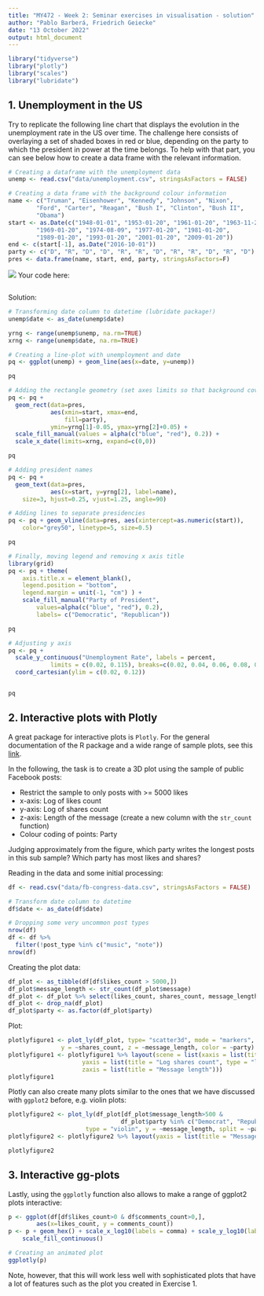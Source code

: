 ```yaml
---
title: "MY472 - Week 2: Seminar exercises in visualisation - solution"
author: "Pablo Barberá, Friedrich Geiecke"
date: "13 October 2022"
output: html_document
---
```



```r
library("tidyverse")
library("plotly")
library("scales")
library("lubridate")
```


## 1. Unemployment in the US

Try to replicate the following line chart that displays the evolution in the unemployment rate in the US over time. The challenge here consists of overlaying a set of shaded boxes in red or blue, depending on the party to which the president in power at the time belongs. To help with that part, you can see below how to create a data frame with the relevant information.

```r

# Creating a dataframe with the unemployment data
unemp <- read.csv("data/unemployment.csv", stringsAsFactors = FALSE)

# Creating a data frame with the background colour information
name <- c("Truman", "Eisenhower", "Kennedy", "Johnson", "Nixon",
        "Ford", "Carter", "Reagan", "Bush I", "Clinton", "Bush II",
        "Obama")
start <- as.Date(c("1948-01-01", "1953-01-20", "1961-01-20", "1963-11-22",
        "1969-01-20", "1974-08-09", "1977-01-20", "1981-01-20",
        "1989-01-20", "1993-01-20", "2001-01-20", "2009-01-20"))
end <- c(start[-1], as.Date("2016-10-01"))
party <- c("D", "R", "D", "D", "R", "R", "D", "R", "R", "D", "R", "D")
pres <- data.frame(name, start, end, party, stringsAsFactors=F)


```

![](04-unemployment.png)
Your code here:

```r

```

Solution:

```r

# Transforming date column to datetime (lubridate package!)
unemp$date <- as_date(unemp$date)

yrng <- range(unemp$unemp, na.rm=TRUE)
xrng <- range(unemp$date, na.rm=TRUE)

# Creating a line-plot with unemployment and date
pq <- ggplot(unemp) + geom_line(aes(x=date, y=unemp))

pq

# Adding the rectangle geometry (set axes limits so that background covers entire plot)
pq <- pq + 
  geom_rect(data=pres, 
            aes(xmin=start, xmax=end,
                fill=party), 
            ymin=yrng[1]-0.05, ymax=yrng[2]+0.05) +
  scale_fill_manual(values = alpha(c("blue", "red"), 0.2)) +
  scale_x_date(limits=xrng, expand=c(0,0))

pq

# Adding president names
pq <- pq + 
  geom_text(data=pres, 
            aes(x=start, y=yrng[2], label=name),
    size=3, hjust=0.25, vjust=1.25, angle=90) 

# Adding lines to separate presidencies
pq <- pq + geom_vline(data=pres, aes(xintercept=as.numeric(start)),
    color="grey50", linetype=5, size=0.5)

pq

# Finally, moving legend and removing x axis title
library(grid)
pq <- pq + theme(
    axis.title.x = element_blank(),
    legend.position = "bottom",
    legend.margin = unit(-1, "cm") ) +
    scale_fill_manual("Party of President", 
        values=alpha(c("blue", "red"), 0.2),
        labels= c("Democratic", "Republican"))

pq

# Adjusting y axis
pq <- pq + 
  scale_y_continuous("Unemployment Rate", labels = percent,
            limits = c(0.02, 0.115), breaks=c(0.02, 0.04, 0.06, 0.08, 0.10, 0.12)) +
  coord_cartesian(ylim = c(0.02, 0.12))


pq
```


## 2. Interactive plots with Plotly

A great package for interactive plots is `Plotly`. For the general documentation of the R package and a wide range of sample plots, see this [link](https://plotly.com/r/).

In the following, the task is to create a 3D plot using the sample of public Facebook posts:

- Restrict the sample to only posts with >= 5000 likes 
- x-axis: Log of likes count
- y-axis: Log of shares count
- z-axis: Length of the message (create a new column with the `str_count` function)
- Colour coding of points: Party

Judging approximately from the figure, which party writes the longest posts in this sub sample? Which party has most likes and shares?

Reading in the data and some initial processing:

```r
df <- read.csv("data/fb-congress-data.csv", stringsAsFactors = FALSE)

# Transform date column to datetime
df$date <- as_date(df$date)

# Dropping some very uncommon post types
nrow(df)
df <- df %>%
  filter(!post_type %in% c("music", "note"))
nrow(df)
```

Creating the plot data:

```r
df_plot <- as_tibble(df[df$likes_count > 5000,])
df_plot$message_length <- str_count(df_plot$message)
df_plot <- df_plot %>% select(likes_count, shares_count, message_length, party)
df_plot <- drop_na(df_plot)
df_plot$party <- as.factor(df_plot$party)
```

Plot:

```r
plotlyfigure1 <- plot_ly(df_plot, type= "scatter3d", mode = "markers", x = ~likes_count,
               y = ~shares_count, z = ~message_length, color = ~party)
plotlyfigure1 <- plotlyfigure1 %>% layout(scene = list(xaxis = list(title = "Log likes count", type = "log"),
                     yaxis = list(title = "Log shares count", type = "log"),
                     zaxis = list(title = "Message length")))
plotlyfigure1
```


Plotly can also create many plots similar to the ones that we have discussed with `ggplot2` before, e.g. violin plots:

```r
plotlyfigure2 <- plot_ly(df_plot[df_plot$message_length>500 &
                                df_plot$party %in% c("Democrat", "Republican"),],
                      type = "violin", y = ~message_length, split = ~party)
plotlyfigure2 <- plotlyfigure2 %>% layout(yaxis = list(title = "Message length"))

plotlyfigure2
```


## 3. Interactive gg-plots

Lastly, using the `ggplotly` function also allows to make a range of ggplot2 plots interactive:

```r
p <- ggplot(df[df$likes_count>0 & df$comments_count>0,], 
        aes(x=likes_count, y = comments_count))
p <- p + geom_hex() + scale_x_log10(labels = comma) + scale_y_log10(labels = comma) + 
    scale_fill_continuous()

# Creating an animated plot
ggplotly(p)
```

Note, however, that this will work less well with sophisticated plots that have a lot of features such as the plot you created in Exercise 1.
